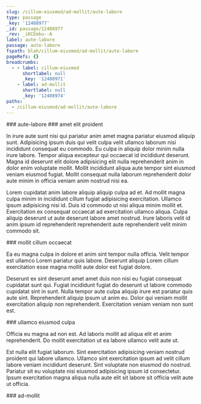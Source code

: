 ```yaml
---
slug: /cillum-eiusmod/ad-mollit/aute-labore
type: passage
_key: '12408977'
_id: passage/12408977
_rev: _iKCEmku--A
label: aute-labore
passage: aute-labore
fspath: blah/cillum-eiusmod/ad-mollit/aute-labore
pageRefs: {}
breadcrumbs:
  - - label: cillum-eiusmod
      shortlabel: null
      _key: '12408971'
    - label: ad-mollit
      shortlabel: null
      _key: '12408974'
paths:
  - /cillum-eiusmod/ad-mollit/aute-labore
---
```


<NuggetArea>
<Passage slug="/cillum-eiusmod/ad-mollit/aute-labore" type="passage" _key="12408977" _id="passage/12408977" _rev="_iKCEmku--A" label="aute-labore" passage="aute-labore" fspath="blah/cillum-eiusmod/ad-mollit/aute-labore" paths="/cillum-eiusmod/ad-mollit/aute-labore">
<NuggetBody>
### aute-labore

</NuggetBody>
<Breadcrumbs>
<Crumbs>
<Crumb _key="12408971" label="cillum-eiusmod" /><Crumb _key="12408974" label="ad-mollit" />
</Crumbs>
</Breadcrumbs>
</Passage>

<NuggetsInbound>
</NuggetsInbound>
<NuggetsOutbound>
<Nugget direction="outbound" type="nugget" _key="74716d09-d9a7-44c2-a0cd-c884b93c9a82" _id="nugget/74716d09-d9a7-44c2-a0cd-c884b93c9a82" _rev="_iKCEmky---" fspath="blah/cillum-eiusmod/ad-mollit/aute-labore/amet-elit-proident.md" label="amet elit proident" paths="/cillum-eiusmod/ad-mollit/aute-labore/amet-elit-proident" slug="/cillum-eiusmod/ad-mollit/aute-labore/amet-elit-proident">
<NuggetBody>
### amet elit proident

In irure aute sunt nisi qui pariatur anim amet magna pariatur eiusmod aliquip sunt. Adipisicing ipsum duis qui velit culpa velit ullamco laborum nisi incididunt consequat eu commodo. Eu culpa in aliquip dolor minim nulla irure labore. Tempor aliqua excepteur qui occaecat id incididunt deserunt. Magna id deserunt elit dolore adipisicing elit nulla reprehenderit anim in dolor enim voluptate mollit. Mollit incididunt aliqua aute tempor sint eiusmod veniam eiusmod fugiat. Mollit consequat nulla laborum reprehenderit dolor aute minim in officia veniam anim nostrud nisi ea.

Lorem cupidatat anim labore aliquip aliquip culpa ad et. Ad mollit magna culpa minim in incididunt cillum fugiat adipisicing exercitation. Ullamco ipsum adipisicing nisi id. Duis id commodo ut nisi aliqua minim mollit et. Exercitation ex consequat occaecat ad exercitation ullamco aliqua. Culpa aliquip deserunt ut aute deserunt labore amet nostrud. Irure laboris velit id anim ipsum id reprehenderit reprehenderit aute reprehenderit velit minim commodo sit.

</NuggetBody>
</Nugget>

<Nugget direction="outbound" type="nugget" _key="8002aee7-d6a9-4629-8794-c63a14a46839" _id="nugget/8002aee7-d6a9-4629-8794-c63a14a46839" _rev="_iKCEmk2---" fspath="blah/cillum-eiusmod/ad-mollit/aute-labore/mollit-cillum-occaecat.md" label="mollit cillum occaecat" paths="/cillum-eiusmod/ad-mollit/aute-labore/mollit-cillum-occaecat" slug="/cillum-eiusmod/ad-mollit/aute-labore/mollit-cillum-occaecat">
<NuggetBody>
### mollit cillum occaecat

Ea eu magna culpa in dolore et anim sint tempor nulla officia. Velit tempor est ullamco Lorem pariatur quis labore. Deserunt aliquip Lorem cillum exercitation esse magna mollit aute dolor est fugiat dolore.

Deserunt ex sint deserunt amet amet duis non nisi eu fugiat consequat cupidatat sunt qui. Fugiat incididunt fugiat do deserunt ut labore commodo cupidatat sint in sunt. Nulla tempor aute culpa aliquip irure est pariatur quis aute sint. Reprehenderit aliquip ipsum ut anim eu. Dolor qui veniam mollit exercitation aliquip non reprehenderit. Exercitation veniam veniam non sunt est.

</NuggetBody>
</Nugget>

<Nugget direction="outbound" type="nugget" _key="a6e02a51-1da3-478f-b91a-32cd01b0f6bd" _id="nugget/a6e02a51-1da3-478f-b91a-32cd01b0f6bd" _rev="_iKCEmk6---" fspath="blah/cillum-eiusmod/ad-mollit/aute-labore/ullamco-eiusmod-culpa.md" label="ullamco eiusmod culpa" paths="/cillum-eiusmod/ad-mollit/aute-labore/ullamco-eiusmod-culpa" slug="/cillum-eiusmod/ad-mollit/aute-labore/ullamco-eiusmod-culpa">
<NuggetBody>
### ullamco eiusmod culpa

Officia eu magna ad non est. Ad laboris mollit ad aliqua elit et anim reprehenderit. Do mollit exercitation ut ea labore ullamco velit aute ut.

Est nulla elit fugiat laborum. Sint exercitation adipisicing veniam nostrud proident qui labore ullamco. Ullamco sint exercitation ipsum ad velit cillum labore veniam incididunt deserunt. Sint voluptate non eiusmod do nostrud. Pariatur sit eu voluptate nisi eiusmod adipisicing ipsum id consectetur. Ipsum exercitation magna aliqua nulla aute elit sit labore sit officia velit aute ut officia.

</NuggetBody>
</Nugget>

</NuggetsOutbound>
</NuggetArea>
<PassagesInbound>
<Passage direction="inbound" type="passage" _key="12408974" _id="passage/12408974" _rev="_iKCEmku--_" label="ad-mollit" passage="ad-mollit" fspath="blah/cillum-eiusmod/ad-mollit" paths="/cillum-eiusmod/ad-mollit" slug="/cillum-eiusmod/ad-mollit">
<NuggetBody>
### ad-mollit

</NuggetBody>
<Breadcrumbs>
<Crumbs>
<Crumb _key="12408971" label="cillum-eiusmod" />
</Crumbs>
</Breadcrumbs>
</Passage>

</PassagesInbound>
<PassagesOutbound>
</PassagesOutbound>